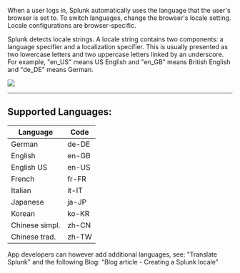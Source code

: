 

When a user logs in, Splunk automatically uses the language that the user's browser is set to. To switch languages, change the browser's locale setting. Locale configurations are browser-specific.

Splunk detects locale strings. A locale string contains two components: a language specifier and a localization specifier. This is usually presented as two lowercase letters and two uppercase letters linked by an underscore. For example, "en_US" means US English and "en_GB" means British English and "de_DE" means German.

![](/static/app/splunk4champions2/images/locale.png)

___

## Supported Languages: 

| Language | Code |
| ---- | ---- | 
| German | de-DE |
| English| en-GB |
| English US | en-US |
|French |fr-FR
|Italian |it-IT
|Japanese |ja-JP
|Korean |ko-KR
|Chinese simpl. |zh-CN
|Chinese trad. |zh-TW

App developers can however add additional languages, see: <Link to="https://docs.splunk.com/Documentation/SplunkCloud/latest/AdvancedDev/TranslateSplunk" openInNewContext>"Translate Splunk"</Link>
and the following Blog: <Link to="https://splunkonbigdata.com/creating-a-splunk-locale/" openInNewContext>"Blog article -  Creating a Splunk locale"</Link>
